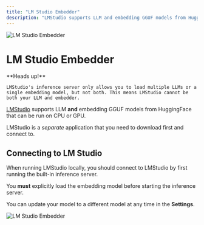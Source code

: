 ```yaml
---
title: "LM Studio Embedder"
description: "LMStudio supports LLM and embedding GGUF models from HuggingFace that can be run on CPU or GPU."
---
```



<Image
  src="/images/realtimex-setup/embedder-configuration/local/lmstudio/header-image.png"
  height={1080}
  width={1920}
  quality={100}
  alt="LM Studio Embedder"
/>

# LM Studio Embedder

<Callout type="warning" emoji="️⚠️">
  **Heads up!**

    LMStudio's inference server only allows you to load multiple LLMs or a single embedding model, but not both. This means LMStudio cannot be both your LLM and embedder.

</Callout>

[LMStudio](https://lmstudio.ai) supports LLM **and** embedding GGUF models from HuggingFace that can be run on CPU or GPU.

LMStudio is a _separate_ application that you need to download first and connect to.

## Connecting to LM Studio

When running LMStudio locally, you should connect to LMStudio by first running the built-in inference server.

You **must** explicitly load the embedding model before starting the inference server.

You can update your model to a different model at any time in the **Settings**.

<Image
  src="/images/realtimex-setup/embedder-configuration/local/lmstudio/lmstudio-embedder.png"
  height={1080}
  width={1920}
  quality={100}
  alt="LM Studio Embedder"
/>
